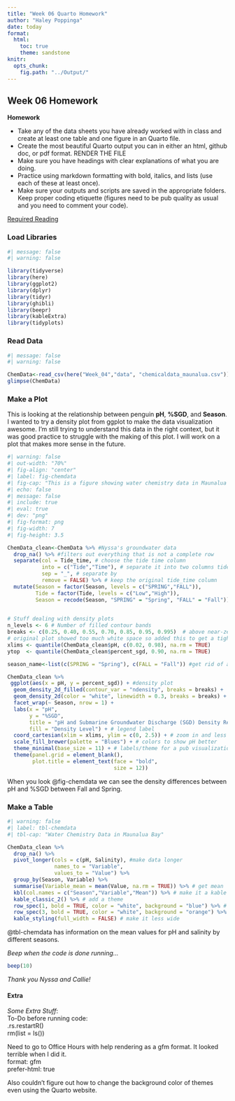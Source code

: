 ```yaml
---
title: "Week 06 Quarto Homework"
author: "Haley Poppinga"
date: today
format: 
  html:
    toc: true
    theme: sandstone
knitr: 
  opts_chunk:
    fig.path: "../Output/"
---
```

    
## Week 06 Homework

**Homework**  
 
* Take any of the data sheets you have already worked with in class and create at least one table and one figure in an Quarto file.  
* Create the most beautiful Quarto output you can in either an html, github doc, or pdf format. RENDER THE FILE
* Make sure you have headings with clear explanations of what you are doing.
* Practice using markdown formatting with bold, italics, and lists (use each of these at least once).
* Make sure your outputs and scripts are saved in the appropriate folders. Keep proper coding etiquette (figures need to be pub quality as usual and you need to comment your code).  

[Required Reading](https://quarto.org/docs/get-started/hello/rstudio.html)  


### Load Libraries
```r
#| message: false
#| warning: false

library(tidyverse)
library(here)
library(ggplot2)
library(dplyr)
library(tidyr)
library(ghibli) 
library(beepr)
library(kableExtra)
library(tidyplots)
```


### Read Data

```r
#| message: false
#| warning: false

ChemData<-read_csv(here("Week_04","data", "chemicaldata_maunalua.csv"))
glimpse(ChemData)
```


### Make a Plot

This is looking at the relationship between penguin **pH**, **%SGD**, and **Season**.  
I wanted to try a density plot from ggplot to make the data visualization awesome. I'm still trying to understand this data in the right context, but it was good practice to struggle with the making of this plot. I will work on a plot that makes more sense in the future.

```r
#| warning: false
#| out-width: "70%"
#| fig-align: "center"
#| label: fig-chemdata
#| fig-cap: "This is a figure showing water chemistry data in Maunalua Bay by season."
#| echo: false
#| message: false
#| include: true
#| eval: true
#| dev: "png"
#| fig-format: png
#| fig-width: 7
#| fig-height: 3.5

ChemData_clean<-ChemData %>% #Nyssa's groundwater data
  drop_na() %>% #filters out everything that is not a complete row
  separate(col = Tide_time, # choose the tide time column
           into = c("Tide","Time"), # separate it into two columns tide and time
           sep = "_", # separate by 
           remove = FALSE) %>% # keep the original tide_time column
  mutate(Season = factor(Season, levels = c("SPRING","FALL")),
         Tide = factor(Tide, levels = c("Low","High")),
         Season = recode(Season, "SPRING" = "Spring", "FALL" = "Fall"))
  

# Stuff dealing with density plots
n_levels <- 6 # Number of filled contour bands
breaks <- c(0.25, 0.40, 0.55, 0.70, 0.85, 0.95, 0.995)  # above near-zero density
# original plot showed too much white space so added this to get a tighter view, set limits on axes
xlims <- quantile(ChemData_clean$pH, c(0.02, 0.98), na.rm = TRUE)
ytop  <- quantile(ChemData_clean$percent_sgd, 0.90, na.rm = TRUE)  

season_name<-list(c(SPRING = "Spring"), c(FALL = "Fall")) #get rid of all caps

ChemData_clean %>%
 ggplot(aes(x = pH, y = percent_sgd)) + #density plot
  geom_density_2d_filled(contour_var = "ndensity", breaks = breaks) + 
  geom_density_2d(color = "white", linewidth = 0.3, breaks = breaks) +   # thin white contour lines on top (had to look up breaks stuff)
  facet_wrap(~ Season, nrow = 1) +
  labs(x = "pH",
       y = "%SGD",
       title = "pH and Submarine Groundwater Discharge (SGD) Density Regions by Season",
       fill = "Density Level") + # legend label
  coord_cartesian(xlim = xlims, ylim = c(0, 2.5)) + # zoom in and less white space
  scale_fill_brewer(palette = "Blues") + # colors to show pH better
  theme_minimal(base_size = 11) + # labels/theme for a pub visualization
  theme(panel.grid = element_blank(),
        plot.title = element_text(face = "bold",
                                  size = 12))
```
When you look @fig-chemdata we can see the density differences between pH and %SGD between Fall and Spring.



### Make a Table  

```r
#| warning: false
#| label: tbl-chemdata
#| tbl-cap: "Water Chemistry Data in Maunalua Bay"

ChemData_clean %>%
  drop_na() %>%
  pivot_longer(cols = c(pH, Salinity), #make data longer
               names_to = "Variable",
               values_to = "Value") %>%
  group_by(Season, Variable) %>%
  summarise(Variable_mean = mean(Value, na.rm = TRUE)) %>% # get mean 
  kbl(col.names = c("Season","Variable","Mean")) %>% # make it a kable table and rename headers
  kable_classic_2() %>% # add a theme
  row_spec(1, bold = TRUE, color = "white", background = "blue") %>% # highlight row 3
  row_spec(3, bold = TRUE, color = "white", background = "orange") %>%
  kable_styling(full_width = FALSE) # make it less wide
```

@tbl-chemdata has information on the mean values for pH and salinity by different seasons.


_Beep when the code is done running..._
```r
beep(10)
```


_Thank you Nyssa and Callie!_  








#### Extra  

_Some Extra Stuff_:  
To-Do before running code:  
.rs.restartR()  
rm(list = ls())  


Need to go to Office Hours with help rendering as a gfm format. It looked terrible when I did it.  
format: gfm  
prefer-html: true  

Also couldn't figure out how to change the background color of themes even using the Quarto website.  








